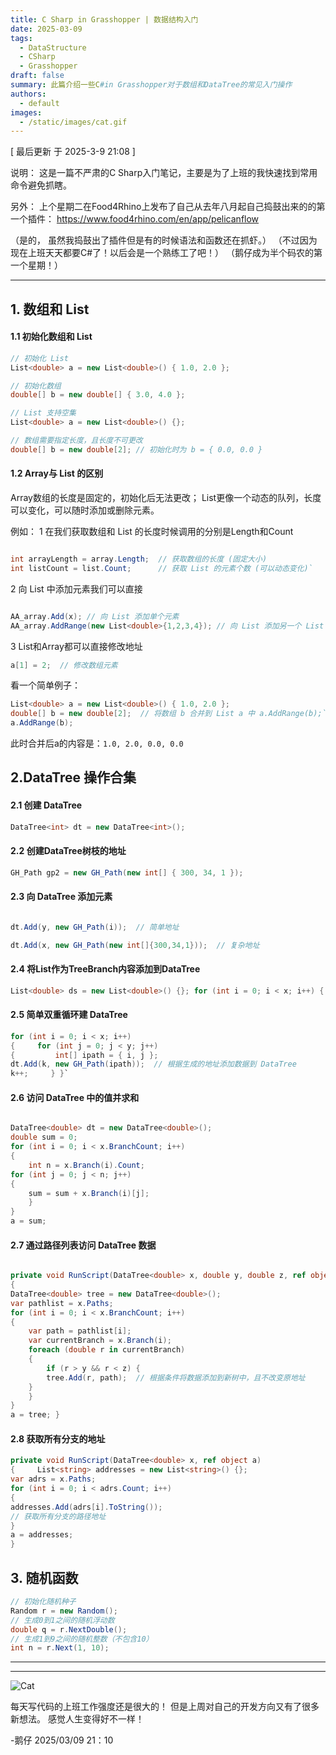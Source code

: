 ```yaml
---
title: C Sharp in Grasshopper | 数据结构入门
date: 2025-03-09
tags:
  - DataStructure
  - CSharp
  - Grasshopper
draft: false
summary: 此篇介绍一些C#in Grasshopper对于数组和DataTree的常见入门操作
authors:
  - default
images:
  - /static/images/cat.gif
---
```


[ 最后更新 于 2025-3-9 21:08 ]

说明：
这是一篇不严肃的C Sharp入门笔记，主要是为了上班的我快速找到常用命令避免抓瞎。

另外：
上个星期二在Food4Rhino上发布了自己从去年八月起自己捣鼓出来的的第一个插件：
https://www.food4rhino.com/en/app/pelicanflow

（是的， 虽然我捣鼓出了插件但是有的时候语法和函数还在抓虾。）
（不过因为现在上班天天都要C#了！以后会是一个熟练工了吧！）
（鹅仔成为半个码农的第一个星期！）

---

## 1. 数组和 List

#### 1.1 初始化数组和 List

```csharp
// 初始化 List
List<double> a = new List<double>() { 1.0, 2.0 };

// 初始化数组
double[] b = new double[] { 3.0, 4.0 };

// List 支持空集
List<double> a = new List<double>() {};

// 数组需要指定长度，且长度不可更改
double[] b = new double[2]; // 初始化时为 b = { 0.0, 0.0 }
```
#### 1.2 Array与 List 的区别

Array数组的长度是固定的，初始化后无法更改；
List更像一个动态的队列，长度可以变化，可以随时添加或删除元素。

例如：
1 在我们获取数组和 List 的长度时候调用的分别是Length和Count

```csharp

int arrayLength = array.Length;  // 获取数组的长度 (固定大小) 
int listCount = list.Count;      // 获取 List 的元素个数 (可以动态变化)`
```
2 向 List 中添加元素我们可以直接

```csharp

AA_array.Add(x); // 向 List 添加单个元素 
AA_array.AddRange(new List<double>{1,2,3,4}); // 向 List 添加另一个 List b
```

3 List和Array都可以直接修改地址
```csharp
a[1] = 2;  // 修改数组元素
```

看一个简单例子：

```csharp
List<double> a = new List<double>() { 1.0, 2.0 }; 
double[] b = new double[2];  // 将数组 b 合并到 List a 中 a.AddRange(b);`
a.AddRange(b);

```
此时合并后a的内容是：`1.0, 2.0, 0.0, 0.0`


## 2.DataTree 操作合集

#### 2.1 创建 DataTree

```csharp
DataTree<int> dt = new DataTree<int>();
```

#### 2.2 创建DataTree树枝的地址

```csharp
GH_Path gp2 = new GH_Path(new int[] { 300, 34, 1 });
```

#### 2.3 向 DataTree 添加元素

```csharp

dt.Add(y, new GH_Path(i));  // 简单地址

dt.Add(x, new GH_Path(new int[]{300,34,1}));  // 复杂地址
```
#### 2.4 将List作为TreeBranch内容添加到DataTree

```csharp
List<double> ds = new List<double>() {}; for (int i = 0; i < x; i++) {     ds.Add(i); } dt.AddRange(ds, new GH_Path(m));  // 将 List 添加到 DataTree 中`
```
#### 2.5 简单双重循环建 DataTree

```csharp
for (int i = 0; i < x; i++)
{     for (int j = 0; j < y; j++) 
{         int[] ipath = { i, j };         
dt.Add(k, new GH_Path(ipath));  // 根据生成的地址添加数据到 DataTree         
k++;     } }`
```
#### 2.6 访问 DataTree 中的值并求和

```csharp

DataTree<double> dt = new DataTree<double>(); 
double sum = 0;  
for (int i = 0; i < x.BranchCount; i++) 
{     
	int n = x.Branch(i).Count;     
for (int j = 0; j < n; j++) 
{    
	sum = sum + x.Branch(i)[j];     
	} 
}  
a = sum;
```

#### 2.7 通过路径列表访问 DataTree 数据

```csharp

private void RunScript(DataTree<double> x, double y, double z, ref object a) 
{     
DataTree<double> tree = new DataTree<double>();     
var pathlist = x.Paths;          
for (int i = 0; i < x.BranchCount; i++) 
{         
	var path = pathlist[i];         
	var currentBranch = x.Branch(i);         
	foreach (double r in currentBranch) 
	{             
		if (r > y && r < z) {                 
		tree.Add(r, path);  // 根据条件将数据添加到新树中，且不改变原地址             
	}         
	}     
}      
a = tree; }
```

#### 2.8 获取所有分支的地址

```csharp
private void RunScript(DataTree<double> x, ref object a) 
{     List<string> addresses = new List<string>() {};     
var adrs = x.Paths;          
for (int i = 0; i < adrs.Count; i++) 
{         
addresses.Add(adrs[i].ToString()); 
// 获取所有分支的路径地址     
}          
a = addresses; 
}
```

## 3. 随机函数


```csharp
// 初始化随机种子
Random r = new Random();  
// 生成0到1之间的随机浮动数 
double q = r.NextDouble();  
// 生成1到9之间的随机整数（不包含10） 
int n = r.Next(1, 10);
```

---
---

![Cat](/static/images/cat.gif)

每天写代码的上班工作强度还是很大的！
但是上周对自己的开发方向又有了很多新想法。
感觉人生变得好不一样！

-鹅仔
2025/03/09 21：10
